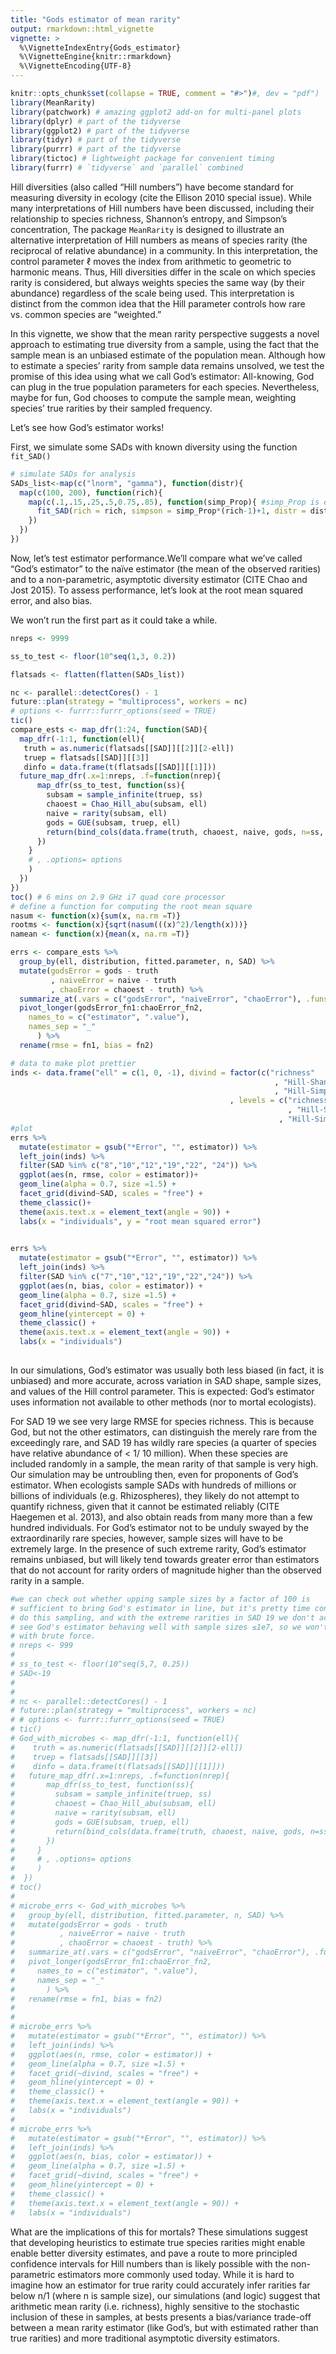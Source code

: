 ```yaml
---
title: "Gods estimator of mean rarity"
output: rmarkdown::html_vignette
vignette: >
  %\VignetteIndexEntry{Gods_estimator}
  %\VignetteEngine{knitr::rmarkdown}
  %\VignetteEncoding{UTF-8}
---
```


```r
knitr::opts_chunk$set(collapse = TRUE, comment = "#>")#, dev = "pdf")
library(MeanRarity)
library(patchwork) # amazing ggplot2 add-on for multi-panel plots
library(dplyr) # part of the tidyverse
library(ggplot2) # part of the tidyverse
library(tidyr) # part of the tidyverse
library(purrr) # part of the tidyverse
library(tictoc) # lightweight package for convenient timing
library(furrr) # `tidyverse` and `parallel` combined
```
Hill diversities (also called "Hill numbers") have become standard for measuring
diversity in ecology (cite the Ellison 2010 special issue). While many
interpretations of Hill numbers have been discussed, including their
relationship to species richness, Shannon’s entropy, and Simpson’s
concentration, The package `MeanRarity` is designed to illustrate an alternative
interpretation of Hill numbers as means of species rarity (the reciprocal of
relative abundance) in a community. In this interpretation, the control
parameter $\ell$ moves the index from arithmetic to geometric to harmonic means.
Thus, Hill diversities differ in the scale on which species rarity is considered,
but always weights species the same way (by their abundance) regardless of the
scale being used. This interpretation is distinct from the common idea that the
Hill parameter controls how rare vs. common species are “weighted.”

In this vignette, we show that the mean rarity perspective suggests a novel
approach to estimating true diversity from a sample, using the fact that the
sample mean is an unbiased estimate of the population mean. Although how to
estimate a species’ rarity from sample data remains unsolved, we test the
promise of this idea using what we call God’s estimator: All-knowing, God can
plug in the true population parameters for each species. Nevertheless, maybe for
fun, God chooses to compute the sample mean, weighting species’ true rarities by
their sampled frequency.

Let's see how God's estimator works!

First, we simulate some SADs with known diversity using the function `fit_SAD()`

```r

# simulate SADs for analysis
SADs_list<-map(c("lnorm", "gamma"), function(distr){
  map(c(100, 200), function(rich){
    map(c(.1,.15,.25,.5,0.75,.85), function(simp_Prop){ #simp_Prop is evenness
      fit_SAD(rich = rich, simpson = simp_Prop*(rich-1)+1, distr = distr)
    })
  })
})

```

Now, let's test estimator performance.We'll compare what we've called "God's 
estimator" to the naïve estimator (the mean of the observed rarities) and to a
non-parametric, asymptotic diversity estimator (CITE Chao and Jost 2015). To 
assess performance, let's look at the root mean squared error, and also bias.

We won't run the first part as it could take a while.
```r

nreps <- 9999

ss_to_test <- floor(10^seq(1,3, 0.2))

flatsads <- flatten(flatten(SADs_list))

nc <- parallel::detectCores() - 1
future::plan(strategy = "multiprocess", workers = nc)
# options <- furrr::furrr_options(seed = TRUE)
tic()
compare_ests <- map_dfr(1:24, function(SAD){
  map_dfr(-1:1, function(ell){
   truth = as.numeric(flatsads[[SAD]][[2]][2-ell])
   truep = flatsads[[SAD]][[3]]
   dinfo = data.frame(t(flatsads[[SAD]][[1]]))
  future_map_dfr(.x=1:nreps, .f=function(nrep){
      map_dfr(ss_to_test, function(ss){
        subsam = sample_infinite(truep, ss)
        chaoest = Chao_Hill_abu(subsam, ell)
        naive = rarity(subsam, ell)
        gods = GUE(subsam, truep, ell)
        return(bind_cols(data.frame(truth, chaoest, naive, gods, n=ss, ell, SAD), dinfo))
      })
    }
    # , .options= options
    )
  })
})
toc() # 6 mins on 2.9 GHz i7 quad core processor
# define a function for computing the root mean square
nasum <- function(x){sum(x, na.rm =T)}
rootms <- function(x){sqrt(nasum(((x)^2)/length(x)))}
namean <- function(x){mean(x, na.rm =T)}

errs <- compare_ests %>% 
  group_by(ell, distribution, fitted.parameter, n, SAD) %>% 
  mutate(godsError = gods - truth
         , naiveError = naive - truth
         , chaoError = chaoest - truth) %>% 
  summarize_at(.vars = c("godsError", "naiveError", "chaoError"), .funs = c(rootms, namean)) %>% 
  pivot_longer(godsError_fn1:chaoError_fn2,
    names_to = c("estimator", ".value"),
    names_sep = "_"
      ) %>% 
  rename(rmse = fn1, bias = fn2)
```

```r
# data to make plot prettier
inds <- data.frame("ell" = c(1, 0, -1), divind = factor(c("richness"
                                                           , "Hill-Shannon"
                                                           , "Hill-Simpson")
                                                 , levels = c("richness"
                                                              , "Hill-Shannon"
                                                            , "Hill-Simpson")))
#plot
errs %>% 
  mutate(estimator = gsub("*Error", "", estimator)) %>%  
  left_join(inds) %>% 
  filter(SAD %in% c("8","10","12","19","22", "24")) %>%
  ggplot(aes(n, rmse, color = estimator))+
  geom_line(alpha = 0.7, size =1.5) +
  facet_grid(divind~SAD, scales = "free") +
  theme_classic()+
  theme(axis.text.x = element_text(angle = 90)) +
  labs(x = "individuals", y = "root mean squared error")
  
```
```r


errs %>% 
  mutate(estimator = gsub("*Error", "", estimator)) %>%  
  left_join(inds) %>% 
  filter(SAD %in% c("7","10","12","19","22","24")) %>%
  ggplot(aes(n, bias, color = estimator)) +
  geom_line(alpha = 0.7, size =1.5) +
  facet_grid(divind~SAD, scales = "free") +
  geom_hline(yintercept = 0) +
  theme_classic() +
  theme(axis.text.x = element_text(angle = 90)) +
  labs(x = "individuals")
  
```


In our simulations, God’s estimator was usually both less biased (in fact, it is
unbiased) and more accurate, across variation in SAD shape,
sample sizes, and values of the Hill control parameter. This is expected:
God’s estimator uses information not available to other methods (nor to mortal
ecologists). 

For SAD 19 we see very large RMSE for species richness. This is because God, but
not the other estimators, can distinguish the merely rare from the exceedingly
rare, and SAD 19 has wildly rare species (a quarter of species have relative
abundance of < 1/ 10 million). When these species are included randomly in a
sample, the mean rarity of that sample is very high. Our simulation may be
untroubling then, even for proponents of God's estimator. When ecologists sample
SADs with hundreds of millions or billions of individuals (e.g. Rhizospheres),
they likely do not attempt to quantify richness, given that it cannot be
estimated reliably (CITE Haegemen et al. 2013),  and also obtain reads from many
more than a few hundred individuals. For God's estimator not to be unduly
swayed by the extraordinarily rare species, however, sample sizes will have to
be extremely large. In the presence of such extreme rarity, God's estimator
remains unbiased, but will likely tend towards greater error than estimators
that do not account for rarity orders of magnitude higher than the observed
rarity in a sample. 

```r
#we can check out whether upping sample sizes by a factor of 100 is 
# sufficient to bring God's estimator in line, but it's pretty time consuming to 
# do this sampling, and with the extreme rarities in SAD 19 we don't actually 
# see God's estimator behaving well with sample sizes ≤1e7, so we won't do this 
# with brute force.
# nreps <- 999
# 
# ss_to_test <- floor(10^seq(5,7, 0.25))
# SAD<-19
# 
# 
# nc <- parallel::detectCores() - 1
# future::plan(strategy = "multiprocess", workers = nc)
# # options <- furrr::furrr_options(seed = TRUE)
# tic()
# God_with_microbes <- map_dfr(-1:1, function(ell){
#    truth = as.numeric(flatsads[[SAD]][[2]][2-ell])
#    truep = flatsads[[SAD]][[3]]
#    dinfo = data.frame(t(flatsads[[SAD]][[1]]))
#   future_map_dfr(.x=1:nreps, .f=function(nrep){
#       map_dfr(ss_to_test, function(ss){
#         subsam = sample_infinite(truep, ss)
#         chaoest = Chao_Hill_abu(subsam, ell)
#         naive = rarity(subsam, ell)
#         gods = GUE(subsam, truep, ell)
#         return(bind_cols(data.frame(truth, chaoest, naive, gods, n=ss, ell, SAD), dinfo))
#       })
#     }
#     # , .options= options
#     )
#  })
# toc()
# 
# microbe_errs <- God_with_microbes %>% 
#   group_by(ell, distribution, fitted.parameter, n, SAD) %>% 
#   mutate(godsError = gods - truth
#          , naiveError = naive - truth
#          , chaoError = chaoest - truth) %>% 
#   summarize_at(.vars = c("godsError", "naiveError", "chaoError"), .funs = c(rootms, namean)) %>% 
#   pivot_longer(godsError_fn1:chaoError_fn2,
#     names_to = c("estimator", ".value"),
#     names_sep = "_"
#       ) %>% 
#   rename(rmse = fn1, bias = fn2)
# 
# 
# microbe_errs %>% 
#   mutate(estimator = gsub("*Error", "", estimator)) %>%  
#   left_join(inds) %>% 
#   ggplot(aes(n, rmse, color = estimator)) +
#   geom_line(alpha = 0.7, size =1.5) +
#   facet_grid(~divind, scales = "free") +
#   geom_hline(yintercept = 0) +
#   theme_classic() +
#   theme(axis.text.x = element_text(angle = 90)) +
#   labs(x = "individuals")
# 
# microbe_errs %>% 
#   mutate(estimator = gsub("*Error", "", estimator)) %>%  
#   left_join(inds) %>% 
#   ggplot(aes(n, bias, color = estimator)) +
#   geom_line(alpha = 0.7, size =1.5) +
#   facet_grid(~divind, scales = "free") +
#   geom_hline(yintercept = 0) +
#   theme_classic() +
#   theme(axis.text.x = element_text(angle = 90)) +
#   labs(x = "individuals")
````



What are the implications of this for mortals? These simulations suggest that
developing heuristics to estimate true species rarities might enable enable
better diversity estimates, and pave a route to more principled confidence
intervals for Hill numbers than is likely possible with the non-parametric
estimators more commonly used today. While it is hard to imagine how an
estimator for true rarity could accurately infer rarities far below n/1 (where n
is sample size), our simulations (and logic) suggest that arithmetic mean rarity
(i.e. richness), highly sensitive to the stochastic inclusion of these in
samples, at bests presents a bias/variance trade-off between a mean rarity
estimator (like God's, but with estimated rather than true rarities) and more 
traditional asymptotic diversity estimators.
